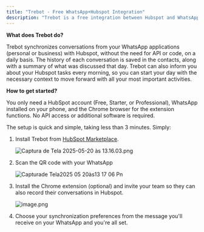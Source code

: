 ```yaml
---
title: "Trebot - Free WhatsApp+Hubspot Integration"
description: "Trebot is a free integration between Hubspot and WhatsApp applications that helps you manage sales teams and improve data handling."
---
```


**What does Trebot do?**

Trebot synchronizes conversations from your WhatsApp applications (personal or business) with Hubspot, without the need for API or code, on a daily basis. The history of each conversation is saved in the contacts, along with a summary of what was discussed that day. Trebot can also inform you about your Hubspot tasks every morning, so you can start your day with the necessary context to move forward with all your most important activities.

**How to get started?**

You only need a HubSpot account (Free, Starter, or Professional), WhatsApp installed on your phone, and the Chrome browser for the extension functions. No API access or additional software is required.

The setup is quick and simple, taking less than 3 minutes. Simply:

1. Install Trebot from [HubSpot Marketplace](https://ecosystem.hubspot.com/marketplace/apps/whatsapp-sync-con-trebot).

   ![Captura de Tela 2025-05-20 às 13.16.03.png](/images/CapturadeTela2025-05-20às13.16.03.png)
2. Scan the QR code with your WhatsApp

   ![Capturade Tela2025 05 20às13 17 06 Pn](/images/CapturadeTela2025-05-20às13.17.06.png)
3. Install the Chrome extension (optional) and invite your team so they can also record their conversations in Hubspot.

   ![image.png](/images/image.png)
4. Choose your synchronization preferences from the message you'll receive on your WhatsApp and you're all set. 